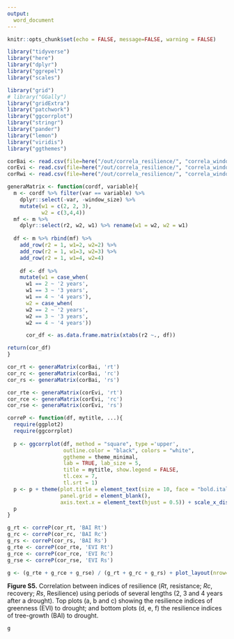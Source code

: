 ```yaml
---
output: 
  word_document
---
```


```r
knitr::opts_chunk$set(echo = FALSE, message=FALSE, warning = FALSE)
```

```r
library("tidyverse")
library("here")
library("dplyr")
library("ggrepel")
library("scales")

library("grid")
# library("GGally")
library("gridExtra")
library("patchwork")
library("ggcorrplot")
library("stringr")
library("pander")
library("lemon")
library("viridis")
library("ggthemes")
```


```r
corBai <- read.csv(file=here("/out/correla_resilience/", "correla_window_size.csv"), header = TRUE)
corEvi <- read.csv(file=here("/out/correla_resilience/", "correla_window_size_evi.csv"), header = TRUE)
corRwi <- read.csv(file=here("/out/correla_resilience/", "correla_window_size_rwi.csv"), header = TRUE)

generaMatrix <- function(cordf, variable){ 
  m <- cordf %>% filter(var == variable) %>% 
    dplyr::select(-var, -window_size) %>% 
    mutate(w1 = c(2, 2, 3), 
           w2 = c(3,4,4)) 
  mf <- m %>% 
    dplyr::select(r2, w2, w1) %>% rename(w1 = w2, w2 = w1)
  
  df <- m %>% rbind(mf) %>% 
    add_row(r2 = 1, w1=2, w2=2) %>% 
    add_row(r2 = 1, w1=3, w2=3) %>% 
    add_row(r2 = 1, w1=4, w2=4) 
  
    df <- df %>% 
    mutate(w1 = case_when(
      w1 == 2 ~ '2 years',
      w1 == 3 ~ '3 years',
      w1 == 4 ~ '4 years'),
      w2 = case_when(
      w2 == 2 ~ '2 years',
      w2 == 3 ~ '3 years',
      w2 == 4 ~ '4 years'))

      cor_df <- as.data.frame.matrix(xtabs(r2 ~., df))

return(cor_df)
}

cor_rt <- generaMatrix(corBai, 'rt')
cor_rc <- generaMatrix(corBai, 'rc')
cor_rs <- generaMatrix(corBai, 'rs') 

cor_rte <- generaMatrix(corEvi, 'rt')
cor_rce <- generaMatrix(corEvi, 'rc')
cor_rse <- generaMatrix(corEvi, 'rs')
```

```r
correP <- function(df, mytitle, ...){
  require(ggplot2)
  require(ggcorrplot) 
  
  p <- ggcorrplot(df, method = "square", type ='upper', 
                  outline.color = "black", colors = "white",
                  ggtheme = theme_minimal, 
                  lab = TRUE, lab_size = 5,
                  title = mytitle, show.legend = FALSE, 
                  tl.cex = 7,
                  tl.srt = 1)
  p <- p + theme(plot.title = element_text(size = 10, face = "bold.italic"),
                 panel.grid = element_blank(),
                 axis.text.x = element_text(hjust = 0.5)) + scale_x_discrete(position = "top") 
  p      
}
```

```r
g_rt <- correP(cor_rt, 'BAI Rt')
g_rc <- correP(cor_rc, 'BAI Rc')
g_rs <- correP(cor_rs, 'BAI Rs')
g_rte <- correP(cor_rte, 'EVI Rt')
g_rce <- correP(cor_rce, 'EVI Rc')
g_rse <- correP(cor_rse, 'EVI Rs')

g <- (g_rte + g_rce + g_rse) / (g_rt + g_rc + g_rs) + plot_layout(nrow=2) + plot_annotation(tag_levels = c('a'))
```

**Figure S5.** Correlation between indices of resilience (*Rt*, resistance; *Rc*, recovery; *Rs*, Resilience) using periods of several lengths (2, 3 and 4 years after a drought). Top plots (a, b and c) showing the resilience indices of greenness (EVI) to drought; and bottom plots (d, e, f) the resilience indices of tree-growth (BAI) to drought. 

```r
g
```







